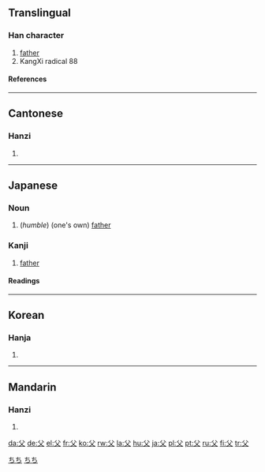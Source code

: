 ==Translingual==

===Han character===
{{Han char|rn=88|rad=父|as=00|sn=4|four=8040<sub>0</sub>|canj=金大 (CK)}}

# [[father]]
# KangXi radical 88

====References====
{{Han ref|kx=0690.010|dkj=19721|dj=1103.010|hdz=32039.010|uh=7236|ud=29238|bh=A4F7|bd=42231}}

----

==Cantonese==

===Hanzi===
{{yue-hanzi|jyut=|y=fu6}}

# {{defn|Cantonese}}

----

==Japanese==

===Noun===
{{ja-noun|k|hira=ちち|rom=chichi}}

# (''humble'') (one's own) [[father]]

===Kanji===
{{ja-kanji|grade=2|rs=父00}}

# [[father]]

====Readings====
{{ja-readings|on=[[ふ]] (fu), [[ほ]] (ho)|kun=[[ちち]] (chichi)}}

[[Category:1000 Japanese basic words|ちち]]
[[Category:ja:Family|ちち]]

----

==Korean==

===Hanja===
{{ko-hanja|hangeul=[[부]], [[보]]|eumhun=아비|rv=bu, bo|mr=pu, po|y=pu, po}}

# {{defn|Korean}}

----

==Mandarin==

===Hanzi===
{{cmn-hanzi|pin=[[fù]] (fu4)|wg=fu<sup>4</sup>}}

# {{defn|Mandarin}}

[[da:父]]
[[de:父]]
[[el:父]]
[[fr:父]]
[[ko:父]]
[[rw:父]]
[[la:父]]
[[hu:父]]
[[ja:父]]
[[pl:父]]
[[pt:父]]
[[ru:父]]
[[fi:父]]
[[tr:父]]